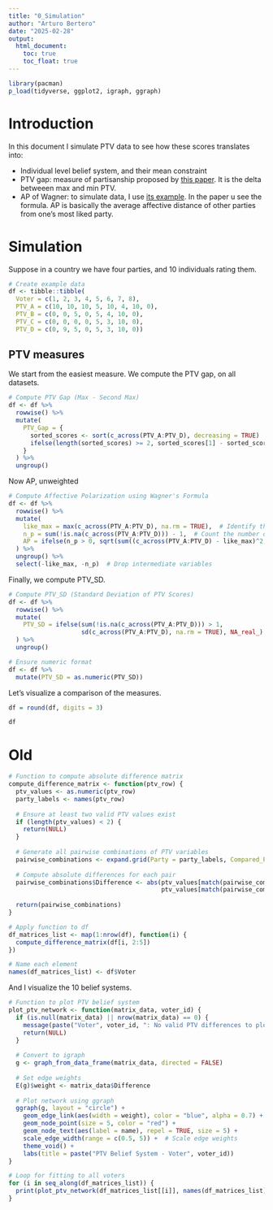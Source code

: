 ```yaml
---
title: "0_Simulation"
author: "Arturo Bertero"
date: "2025-02-28"
output:
  html_document:
    toc: true
    toc_float: true
---
```


```r
library(pacman)
p_load(tidyverse, ggplot2, igraph, ggraph)
```

# Introduction

In this document I simulate PTV data to see how these scores translates into: 

- Individual level belief system, and their mean constraint
- PTV gap: measure of partisanship proposed by [this paper](https://www.sciencedirect.com/science/article/abs/pii/S026137941830533X). It is the delta betweeen max and min PTV. 
- AP of Wagner: to simulate data, I use [its example](https://www.sciencedirect.com/science/article/abs/pii/S0261379420300822?via%3Dihub). In the paper u see the formula. AP is basically the average affective distance of other parties from one’s most liked party. 

# Simulation

Suppose in a country we have four parties, and 10 individuals rating them. 

```r
# Create example data
df <- tibble::tibble(
  Voter = c(1, 2, 3, 4, 5, 6, 7, 8), 
  PTV_A = c(10, 10, 10, 5, 10, 4, 10, 0),
  PTV_B = c(0, 0, 5, 0, 5, 4, 10, 0),
  PTV_C = c(0, 0, 0, 0, 5, 3, 10, 0),
  PTV_D = c(0, 9, 5, 0, 5, 3, 10, 0)) 
```


## PTV measures

We start from the easiest measure. We compute the PTV gap, on all datasets. 

```r
# Compute PTV Gap (Max - Second Max)
df <- df %>%
  rowwise() %>%
  mutate(
    PTV_Gap = {
      sorted_scores <- sort(c_across(PTV_A:PTV_D), decreasing = TRUE)
      ifelse(length(sorted_scores) >= 2, sorted_scores[1] - sorted_scores[2], NA)
    }
  ) %>%
  ungroup()
```

Now AP, unweighted

```r
# Compute Affective Polarization using Wagner's Formula
df <- df %>%
  rowwise() %>%
  mutate(
    like_max = max(c_across(PTV_A:PTV_D), na.rm = TRUE),  # Identify the most liked party
    n_p = sum(!is.na(c_across(PTV_A:PTV_D))) - 1,  # Count the number of other parties
    AP = ifelse(n_p > 0, sqrt(sum((c_across(PTV_A:PTV_D) - like_max)^2, na.rm = TRUE) / n_p), NA)
  ) %>%
  ungroup() %>%
  select(-like_max, -n_p)  # Drop intermediate variables
```

Finally, we compute PTV_SD.

```r
# Compute PTV_SD (Standard Deviation of PTV Scores)
df <- df %>%
  rowwise() %>%
  mutate(
    PTV_SD = ifelse(sum(!is.na(c_across(PTV_A:PTV_D))) > 1, 
                    sd(c_across(PTV_A:PTV_D), na.rm = TRUE), NA_real_)
  ) %>%
  ungroup()

# Ensure numeric format
df <- df %>%
  mutate(PTV_SD = as.numeric(PTV_SD))

```

Let's visualize a comparison of the measures. 
```r
df = round(df, digits = 3)

df
```


# Old

```r
# Function to compute absolute difference matrix 
compute_difference_matrix <- function(ptv_row) {
  ptv_values <- as.numeric(ptv_row)  
  party_labels <- names(ptv_row)  
  
  # Ensure at least two valid PTV values exist
  if (length(ptv_values) < 2) {
    return(NULL)  
  }
  
  # Generate all pairwise combinations of PTV variables
  pairwise_combinations <- expand.grid(Party = party_labels, Compared_Party = party_labels, stringsAsFactors = FALSE)
  
  # Compute absolute differences for each pair
  pairwise_combinations$Difference <- abs(ptv_values[match(pairwise_combinations$Party, party_labels)] -
                                          ptv_values[match(pairwise_combinations$Compared_Party, party_labels)])
  
  return(pairwise_combinations)
}

# Apply function to df
df_matrices_list <- map(1:nrow(df), function(i) {
  compute_difference_matrix(df[i, 2:5])  
})

# Name each element 
names(df_matrices_list) <- df$Voter
```


And I visualize the 10 belief systems. 

```r
# Function to plot PTV belief system 
plot_ptv_network <- function(matrix_data, voter_id) {
  if (is.null(matrix_data) || nrow(matrix_data) == 0) {
    message(paste("Voter", voter_id, ": No valid PTV differences to plot."))
    return(NULL)
  }
  
  # Convert to igraph 
  g <- graph_from_data_frame(matrix_data, directed = FALSE)
  
  # Set edge weights
  E(g)$weight <- matrix_data$Difference
  
  # Plot network using ggraph
  ggraph(g, layout = "circle") +
    geom_edge_link(aes(width = weight), color = "blue", alpha = 0.7) +
    geom_node_point(size = 5, color = "red") +
    geom_node_text(aes(label = name), repel = TRUE, size = 5) +
    scale_edge_width(range = c(0.5, 5)) +  # Scale edge weights
    theme_void() +
    labs(title = paste("PTV Belief System - Voter", voter_id))
}

# Loop for fitting to all voters
for (i in seq_along(df_matrices_list)) {
  print(plot_ptv_network(df_matrices_list[[i]], names(df_matrices_list)[i]))
}

```
